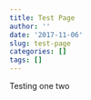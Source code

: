 ```yaml
---
title: Test Page
author: ''
date: '2017-11-06'
slug: test-page
categories: []
tags: []
---
```


Testing one two